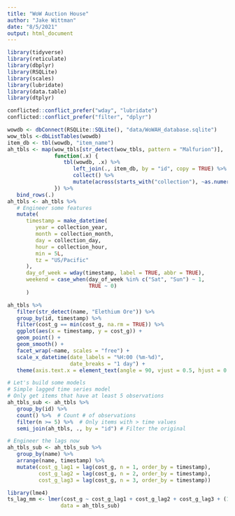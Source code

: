 ```yaml
---
title: "WoW Auction House"
author: "Jake Wittman"
date: "8/5/2021"
output: html_document
---
```


```r
library(tidyverse)
library(reticulate)
library(dbplyr)
library(RSQLite)
library(scales)
library(lubridate)
library(data.table)
library(dtplyr)

conflicted::conflict_prefer("wday", "lubridate")
conflicted::conflict_prefer("filter", "dplyr")

wowdb <- dbConnect(RSQLite::SQLite(), "data/WoWAH_database.sqlite")
wow_tbls <-dbListTables(wowdb)
item_db <- tbl(wowdb, "item_name")
ah_tbls <- map(wow_tbls[str_detect(wow_tbls, pattern = "Malfurion")], 
               function(.x) {
                  tbl(wowdb, .x) %>% 
                     left_join(., item_db, by = "id", copy = TRUE) %>% 
                     collect() %>% 
                     mutate(across(starts_with("collection"), ~as.numeric(.x)))
               }) %>% 
   bind_rows(.) 
ah_tbls <- ah_tbls %>% 
   # Engineer some features
   mutate(
      timestamp = make_datetime(
         year = collection_year,
         month = collection_month,
         day = collection_day,
         hour = collection_hour,
         min = 5L,
         tz = "US/Pacific"
      ),
      day_of_week = wday(timestamp, label = TRUE, abbr = TRUE),
      weekend = case_when(day_of_week %in% c("Sat", "Sun") ~ 1,
                          TRUE ~ 0)
      ) 

```

```r
ah_tbls %>% 
   filter(str_detect(name, "Elethium Ore")) %>% 
   group_by(id, timestamp) %>% 
   filter(cost_g == min(cost_g, na.rm = TRUE)) %>% 
   ggplot(aes(x = timestamp, y = cost_g)) +
   geom_point() +
   geom_smooth() +
   facet_wrap(~name, scales = "free") +
   scale_x_datetime(date_labels = "%H:00 (%m-%d)",
                    date_breaks = "1 day") +
   theme(axis.text.x = element_text(angle = 90, vjust = 0.5, hjust = 0.3))
```

```r
# Let's build some models
# Simple lagged time series model
# Only get items that have at least 5 observations
ah_tbls_sub <- ah_tbls %>% 
   group_by(id) %>% 
   count() %>%  # Count # of observations
   filter(n >= 5) %>%  # Only items with > time values
   semi_join(ah_tbls, ., by = "id") # Filter the original

# Engineer the lags now
ah_tbls_sub <- ah_tbls_sub %>% 
   group_by(name) %>% 
   arrange(name, timestamp) %>% 
   mutate(cost_g_lag1 = lag(cost_g, n = 1, order_by = timestamp),
          cost_g_lag2 = lag(cost_g, n = 2, order_by = timestamp),
          cost_g_lag3 = lag(cost_g, n = 3, order_by = timestamp))

library(lme4)
ts_lag_mm <- lmer(cost_g ~ cost_g_lag1 + cost_g_lag2 + cost_g_lag3 + (1 | name),
                 data = ah_tbls_sub) 
```

